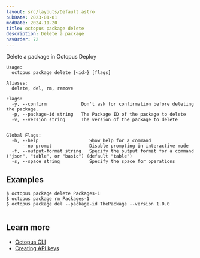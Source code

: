 ```yaml
---
layout: src/layouts/Default.astro
pubDate: 2023-01-01
modDate: 2024-11-20
title: octopus package delete
description: Delete a package
navOrder: 72
---
```


Delete a package in Octopus Deploy

```
Usage:
  octopus package delete {<id>} [flags]

Aliases:
  delete, del, rm, remove

Flags:
  -y, --confirm             Don't ask for confirmation before deleting the package.
  -p, --package-id string   The Package ID of the package to delete
  -v, --version string      The version of the package to delete


Global Flags:
  -h, --help                   Show help for a command
      --no-prompt              Disable prompting in interactive mode
  -f, --output-format string   Specify the output format for a command ("json", "table", or "basic") (default "table")
  -s, --space string           Specify the space for operations

```

## Examples

<SamplesInstance />

```
$ octopus package delete Packages-1
$ octopus package rm Packages-1
$ octopus package del --package-id ThePackage --version 1.0.0


```

## Learn more

- [Octopus CLI](/docs/octopus-rest-api/cli)
- [Creating API keys](/docs/octopus-rest-api/how-to-create-an-api-key)